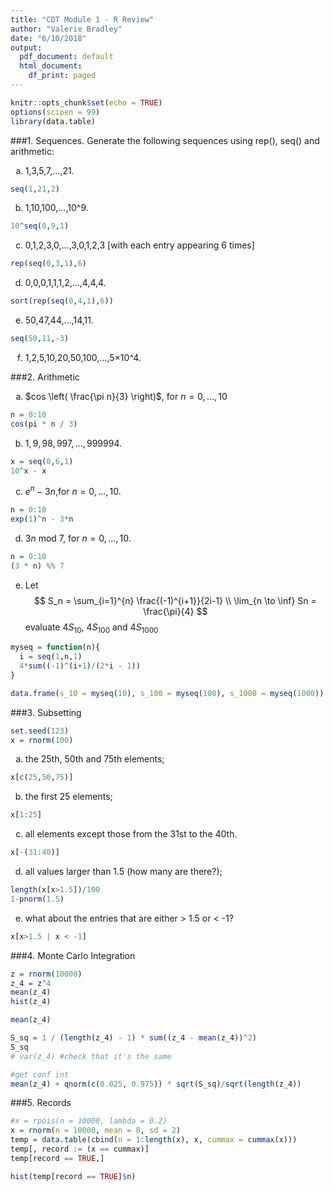 ```yaml
---
title: "CDT Module 1 - R Review"
author: "Valerie Bradley"
date: "6/10/2018"
output:
  pdf_document: default
  html_document:
    df_print: paged
---
```


```r
knitr::opts_chunk$set(echo = TRUE)
options(scipen = 99)
library(data.table)
```

###1. Sequences. 
Generate the following sequences using rep(), seq() and arithmetic:

(a) 1,3,5,7,...,21. 
```r
seq(1,21,2)
```
(b) 1,10,100,...,10^9.
```r
10^seq(0,9,1)
```
(c) 0,1,2,3,0,...,3,0,1,2,3 [with each entry appearing 6 times] 
```r
rep(seq(0,3,1),6)
```

(d) 0,0,0,1,1,1,2,...,4,4,4.
```r
sort(rep(seq(0,4,1),6))
```

(e) 50,47,44,...,14,11.
```r
seq(50,11,-3)
```

(f) 1,2,5,10,20,50,100,...,5×10^4.


###2. Arithmetic

(a) $cos \left( \frac{\pi n}{3} \right)$, for $n = 0,...,10$

```r
n = 0:10
cos(pi * n / 3)
```


(b) $1,9,98,997,...,999994$. 
```r
x = seq(0,6,1)
10^x - x
```
(c) $e^n-3n$,for $n=0,...,10$.
```r
n = 0:10
exp(1)^n - 3*n
```

(d) $3n$ mod $7$, for $n = 0,...,10$.
```r
n = 0:10
(3 * n) %% 7
```

(e) Let
$$
S_n = \sum_{i=1}^{n} \frac{(-1)^{i+1}}{2i-1} \\
\lim_{n \to \inf} Sn = \frac{\pi}{4}
$$
evaluate $4S_{10}$, $4S_{100}$ and $4S_{1000}$

```r
myseq = function(n){
  i = seq(1,n,1)
  4*sum((-1)^(i+1)/(2*i - 1))
}

data.frame(s_10 = myseq(10), s_100 = myseq(100), s_1000 = myseq(1000))
```

###3. Subsetting

```r
set.seed(123)
x = rnorm(100)
```

(a) the 25th, 50th and 75th elements; 
```r
x[c(25,50,75)]
```
(b) the first 25 elements;
```r
x[1:25]
```
(c) all elements except those from the 31st to the 40th.
```r
x[-(31:40)]
```


(d) all values larger than 1.5 (how many are there?);
```r
length(x[x>1.5])/100
1-pnorm(1.5)
```
(e) what about the entries that are either > 1.5 or < -1?
```r
x[x>1.5 | x < -1]
```

###4. Monte Carlo Integration
```r
z = rnorm(10000)
z_4 = z^4
mean(z_4)
hist(z_4)
```


```r
mean(z_4)

S_sq = 1 / (length(z_4) - 1) * sum((z_4 - mean(z_4))^2)
S_sq
# var(z_4) #check that it's the same

#get conf int
mean(z_4) + qnorm(c(0.025, 0.975)) * sqrt(S_sq)/sqrt(length(z_4))
```

###5. Records

```r
#x = rpois(n = 10000, lambda = 0.2)
x = rnorm(n = 10000, mean = 8, sd = 2)
temp = data.table(cbind(n = 1:length(x), x, cummax = cummax(x)))
temp[, record := (x == cummax)]
temp[record == TRUE,]

hist(temp[record == TRUE]$n)
```


